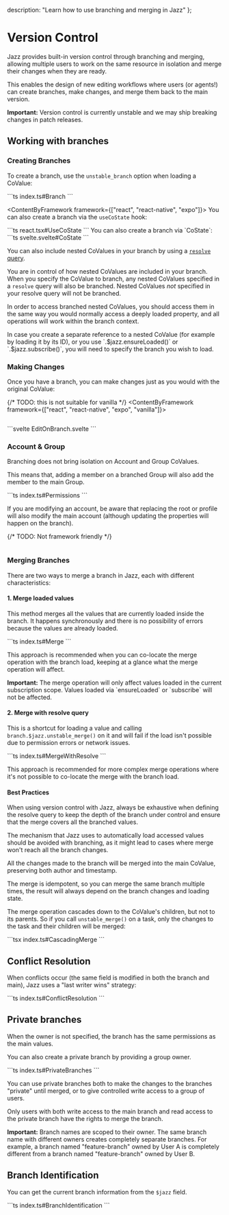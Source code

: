 
  description: "Learn how to use branching and merging in Jazz"
};

# Version Control

Jazz provides built-in version control through branching and merging, allowing multiple users to work on the same resource in isolation and merge their changes when they are ready.

This enables the design of new editing workflows where users (or agents!) can create branches, make changes, and merge them back to the main version.

<Alert variant="info" className="mt-4 flex gap-2 items-center">
  <strong>Important:</strong> Version control is currently unstable and we may ship breaking changes in patch releases.
</Alert>

## Working with branches

### Creating Branches

To create a branch, use the `unstable_branch` option when loading a CoValue:

<CodeGroup>
```ts index.ts#Branch
```
</CodeGroup>

<ContentByFramework framework={["react", "react-native", "expo"]}>
You can also create a branch via the `useCoState` hook:

<CodeGroup>
```ts react.tsx#UseCoState
```
</CodeGroup>
</ContentByFramework>
<ContentByFramework framework={["svelte"]}>
You can also create a branch via `CoState`:

<CodeGroup>
```ts svelte.svelte#CoState
```
</CodeGroup>
</ContentByFramework>

You can also include nested CoValues in your branch by using a [`resolve` query](/docs/core-concepts/subscription-and-loading#resolve-queries).

You are in control of how nested CoValues are included in your branch. When you specify the CoValue to branch, any nested CoValues specified in a `resolve` query will also be branched. Nested CoValues *not* specified in your resolve query will not be branched.

In order to access branched nested CoValues, you should access them in the same way you would normally access a deeply loaded property, and all operations will work within the branch context.

<Alert variant="info" className="mt-4 flex gap-2 items-center">
  In case you create a separate reference to a nested CoValue (for example by loading it by its ID), or you use `.$jazz.ensureLoaded()` or `.$jazz.subscribe()`, you will need to specify the branch you wish to load.
</Alert>

### Making Changes

Once you have a branch, you can make changes just as you would with the original CoValue:

{/* TODO: this is not suitable for vanilla */}
<ContentByFramework framework={["react", "react-native", "expo", "vanilla"]}>
<CodeGroup>
```tsx react.tsx#EditOnBranch
```
</CodeGroup>
</ContentByFramework>
<ContentByFramework framework={["svelte"]}>
<CodeGroup>
```svelte EditOnBranch.svelte
```
</CodeGroup>
</ContentByFramework>

### Account & Group

Branching does not bring isolation on Account and Group CoValues.

This means that, adding a member on a branched Group will also add the member to the main Group.

<CodeGroup>
```ts index.ts#Permissions
```
</CodeGroup>

If you are modifying an account, be aware that replacing the root or profile  will also modify the main account (although updating the properties will happen on the branch).

{/* TODO: Not framework friendly */}
<CodeGroup>
```tsx react.tsx#AccountModifications
```
</CodeGroup>

### Merging Branches

There are two ways to merge a branch in Jazz, each with different characteristics:

#### 1. Merge loaded values

This method merges all the values that are currently loaded inside the branch. It happens synchronously and there is no possibility of errors because the values are already loaded.

<CodeGroup>
```ts index.ts#Merge
```
</CodeGroup>

This approach is recommended when you can co-locate the merge operation with the branch load, keeping at a glance what the merge operation will affect.

<Alert variant="info" className="mt-4 flex gap-2 items-center">
  <strong>Important:</strong> The merge operation will only affect values loaded in the current subscription scope. Values loaded via `ensureLoaded` or `subscribe` will not be affected.
</Alert>

#### 2. Merge with resolve query

This is a shortcut for loading a value and calling `branch.$jazz.unstable_merge()` on it and will fail if the load isn't possible due to permission errors or network issues.

<CodeGroup>
```ts index.ts#MergeWithResolve
```
</CodeGroup>

This approach is recommended for more complex merge operations where it's not possible to co-locate the merge with the branch load.

#### Best Practices

When using version control with Jazz, always be exhaustive when defining the resolve query to keep the depth of the branch under control and ensure that the merge covers all the branched values.

The mechanism that Jazz uses to automatically load accessed values should be avoided with branching, as it might lead to cases where merge won't reach all the branch changes.

All the changes made to the branch will be merged into the main CoValue, preserving both author and timestamp.

The merge is idempotent, so you can merge the same branch multiple times, the result will always depend on the branch changes and loading state.

The merge operation cascades down to the CoValue's children, but not to its parents. So if you call `unstable_merge()` on a task, only the changes to the task and their children will be merged:

<CodeGroup>
```tsx index.ts#CascadingMerge
```
</CodeGroup>


## Conflict Resolution

When conflicts occur (the same field is modified in both the branch and main), Jazz uses a "last writer wins" strategy:

<CodeGroup>
```ts index.ts#ConflictResolution
```
</CodeGroup>

## Private branches

When the owner is not specified, the branch has the same permissions as the main values.

You can also create a private branch by providing a group owner.

<CodeGroup>
```ts index.ts#PrivateBranches
```
</CodeGroup>

You can use private branches both to make the changes to the branches "private" until merged, or to give controlled write access to a group of users.

Only users with both write access to the main branch and read access to the private branch have the rights to merge the branch.

<Alert variant="info" className="mt-4 flex gap-2 items-center">
  <strong>Important:</strong> Branch names are scoped to their owner. The same branch name with different owners creates completely separate branches. For example, a branch named "feature-branch" owned by User A is completely different from a branch named "feature-branch" owned by User B.
</Alert>

## Branch Identification

You can get the current branch information from the `$jazz` field.

<CodeGroup>
```ts index.ts#BranchIdentification
```
</CodeGroup>
